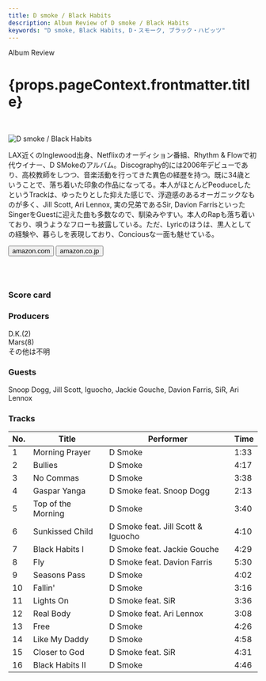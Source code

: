 ```yaml
---
title: D smoke / Black Habits
description: Album Review of D smoke / Black Habits
keywords: "D smoke, Black Habits, D・スモーク, ブラック・ハビッツ"
---
```




<p className="largeP">Album Review</p>
<h1 className="h1--no--margin">{props.pageContext.frontmatter.title}</h1>

<br/>
<Row  className="image-card-group">
	<Column colMd={3} colLg={4} noGutterMdLeft="">
       <ImageCard>

![D smoke / Black Habits](../../images/cd/dsmoke1L.jpg)

</ImageCard>
	</Column>
	<Column colMd={4} colLg={8} noGutterMdLeft="">
	<p>
	LAX近くのInglewood出身、Netflixのオーディション番組、Rhythm & Flowで初代ウイナー、D SMokeのアルバム。Discography的には2006年デビューであり、高校教師をしつつ、音楽活動を行ってきた異色の経歴を持つ。既に34歳ということで、落ち着いた印象の作品になってる。本人がほとんどPeoduceしたというTrackは、ゆったりとした抑えた感じで、浮遊感のあるオーガニックなものが多く、Jill Scott, Ari Lennox, 実の兄弟であるSir, Davion FarrisといったSingerをGuestに迎えた曲も多数なので、馴染みやすい。本人のRapも落ち着いており、唄うようなフローも披露している。ただ、Lyricのほうは、黒人としての経験や、暮らしを表現しており、Conciousな一面も魅せている。
	</p>
	<div>
	  <Button className="button-right-mergin"  href="https://amzn.to/2B3Y45O" renderIcon={ArrowUpRight} size='sm' kind='primary'>
      amazon.com
    </Button>
    <Button className="button-right-mergin"  href="https://amzn.to/2YMyLxx" renderIcon={ArrowUpRight} size='sm' kind='secondary'>
      amazon.co.jp
    </Button>
	</div>
	<a style="display:inline-block;overflow:hidden;background:url(https://linkmaker.itunes.apple.com/ja-jp/lockup.svg?releaseDate=2020-02-07&kind=album&bubble=apple_music&style=mono-black) no-repeat;width:180px;height:45px;" href="https://geo.music.apple.com/jp/album/black-habits/1496717163?mt=1&app=music&ls=1&at=11lcug"></a>
	</Column>
</Row>
<Row >
	<Column colMd={4} colLg={4} noGutterMdLeft="">
<div>
  <h3>Score card</h3>
	<SliderJS1 value="2" />
  <SliderJS2 value="2" />
	<SliderJS3 value="1" />
  <SliderJS4 value="8" />
</div>
</Column>
<Column colMd={8} colLg={8} noGutterMdLeft="">
<div>
<h3>Producers</h3>
<p>
	D.K.(2)
	<br/>Mars(8)
	<br/>その他は不明
</p>
<h3>Guests</h3>
<p>
	Snoop Dogg, Jill Scott, Iguocho, Jackie Gouche, Davion Farris, SiR, Ari Lennox</p>
</div>
</Column>
</Row>

<h3>Tracks</h3>

| No. | Title              | Performer                          | Time |
| --- | ------------------ | ---------------------------------- | ---- |
| 1   | Morning Prayer     | D Smoke                            | 1:33 |
| 2   | Bullies            | D Smoke                            | 4:17 |
| 3   | No Commas          | D Smoke                            | 3:38 |
| 4   | Gaspar Yanga       | D Smoke feat. Snoop Dogg           | 2:13 |
| 5   | Top of the Morning | D Smoke                            | 3:40 |
| 6   | Sunkissed Child    | D Smoke feat. Jill Scott & Iguocho | 4:10 |
| 7   | Black Habits I     | D Smoke feat. Jackie Gouche        | 4:29 |
| 8   | Fly                | D Smoke feat. Davion Farris        | 5:30 |
| 9   | Seasons Pass       | D Smoke                            | 4:02 |
| 10  | Fallin'            | D Smoke                            | 3:16 |
| 11  | Lights On          | D Smoke feat. SiR                  | 3:36 |
| 12  | Real Body          | D Smoke feat. Ari Lennox           | 3:08 |
| 13  | Free               | D Smoke                            | 4:26 |
| 14  | Like My Daddy      | D Smoke                            | 4:58 |
| 15  | Closer to God      | D Smoke feat. SiR                  | 4:31 |
| 16  | Black Habits II    | D Smoke                            | 4:46 |
